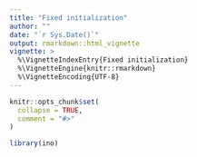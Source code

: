 ```yaml
---
title: "Fixed initialization"
author: ""
date: "`r Sys.Date()`"
output: rmarkdown::html_vignette
vignette: >
  %\VignetteIndexEntry{Fixed initialization}
  %\VignetteEngine{knitr::rmarkdown}
  %\VignetteEncoding{UTF-8}
---
```


```r
knitr::opts_chunk$set(
  collapse = TRUE,
  comment = "#>"
)
```

```r
library(ino)
```

